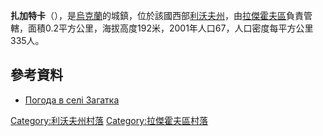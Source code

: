 {{coord|50|18|54|N|25|2|56|E|scale:100000|display=title}}

'''扎加特卡'''（{{lang-uk|Загатка}}），是[[烏克蘭|烏克蘭]]的城鎮，位於該國西部[[利沃夫州|利沃夫州]]，由[[拉傑霍夫區|拉傑霍夫區]]負責管轄，面積0.2平方公里，海拔高度192米，2001年人口67，人口密度每平方公里335人。

==參考資料==
* [http://weather.in.ua/ua/l'vovskaja/8149 Погода в селі Загатка] {{Wayback|url=http://weather.in.ua/ua/l'vovskaja/8149 |date=20111221130624 }}

[[Category:利沃夫州村落|Category:利沃夫州村落]]
[[Category:拉傑霍夫區村落|Category:拉傑霍夫區村落]]


{{Lviv-geo-stub}}